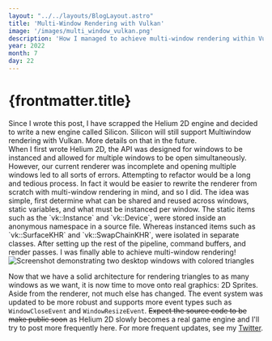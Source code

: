 ```yaml
---
layout: "../../layouts/BlogLayout.astro"
title: 'Multi-Window Rendering with Vulkan'
image: '/images/multi_window_vulkan.png'
description: 'How I managed to achieve multi-window rendering within Vulkan.'
year: 2022
month: 7
day: 22
---
```



# {frontmatter.title}
<div class="alert alert-light border">Since I wrote this post, I have scrapped the Helium 2D engine and decided to write a new engine called Silicon. Silicon will still support Multiwindow rendering with Vulkan. More details on that in the future.</div>
When I first wrote Helium 2D, the API was designed for windows to be instanced and allowed for multiple windows to be open simultaneously. However, our current renderer was incomplete and opening multiple windows led to all sorts of errors. Attempting to refactor would be a long and tedious process. In fact it would be easier to rewrite the renderer from scratch with multi-window rendering in mind, and so I did. The idea was simple, first determine what can be shared and reused across windows, static variables, and what must be instanced per window. The static items such as the `vk::Instance` and `vk::Device`, were stored inside an anonymous namespace in a source file. Whereas instanced items such as `vk::SurfaceKHR` and `vk::SwapChainKHR`, were isolated in separate classes. After setting up the rest of the pipeline, command buffers, and render passes. I was finally able to achieve multi-window rendering!

<Image src={MultiWindowImage} alt="Screenshot demonstrating two desktop windows with colored triangles" class="img-fluid py-3" />

Now that we have a solid architecture for rendering triangles to as many windows as we want, it is now time to move onto real graphics: 2D Sprites. Aside from the renderer, not much else has changed. The event system was updated to be more robust and supports more event types such as `WindowCloseEvent` and `WindowResizeEvent`. ~~Expect the source code to be make public soon~~ as Helium 2D slowly becomes a real game engine and I'll try to post more frequently here. For more frequent updates, see my [Twitter](https://twitter.com/__mmccall).